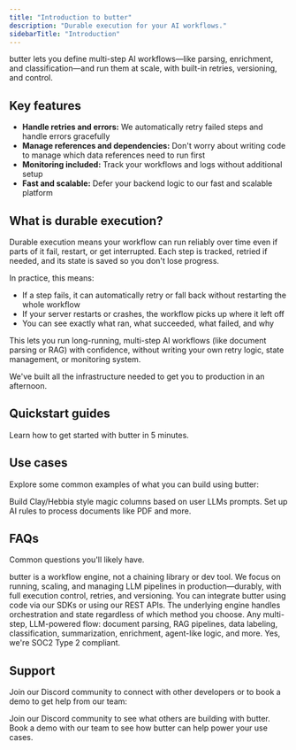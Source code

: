 ```yaml
---
title: "Introduction to butter"
description: "Durable execution for your AI workflows."
sidebarTitle: "Introduction"
---
```


butter lets you define multi-step AI workflows—like parsing, enrichment, and classification—and run them at scale, with built-in retries, versioning, and control.

## Key features

- **Handle retries and errors:** We automatically retry failed steps and handle errors gracefully
- **Manage references and dependencies:** Don't worry about writing code to manage which data references need to run first
- **Monitoring included:** Track your workflows and logs without additional setup
- **Fast and scalable:** Defer your backend logic to our fast and scalable platform

## What is durable execution?

Durable execution means your workflow can run reliably over time even if parts of it fail, restart, or get interrupted. Each step is tracked, retried if needed, and its state is saved so you don't lose progress.

In practice, this means:

- If a step fails, it can automatically retry or fall back without restarting the whole workflow
- If your server restarts or crashes, the workflow picks up where it left off
- You can see exactly what ran, what succeeded, what failed, and why

This lets you run long-running, multi-step AI workflows (like document parsing or RAG) with confidence, without writing your own retry logic, state management, or monitoring system.

We've built all the infrastructure needed to get you to production in an afternoon.

## Quickstart guides

<CardGroup cols={2}>
  <Card href="/start/quickstart" title="Quickstart" icon="rocket" iconType="solid" color="#FFDF50">
    Learn how to get started with butter in 5 minutes.
  </Card>
</CardGroup>

## Use cases

Explore some common examples of what you can build using butter:

<CardGroup cols={2}>
  <Card title="Magic Columns" icon="table" iconType="solid" color="#FFDF50">
    Build Clay/Hebbia style magic columns based on user LLMs prompts.
  </Card>
  <Card
    title="Document Processing"
    icon="file-pdf"
    iconType="solid"
    color="#FFDF50"
  >
    Set up AI rules to process documents like PDF and more.
  </Card>
</CardGroup>

## FAQs

Common questions you'll likely have.

<AccordionGroup>
  <Accordion title="How is butter different from other LLM chaining tools?">
    butter is a workflow engine, not a chaining library or dev tool. We focus on
    running, scaling, and managing LLM pipelines in production—durably, with
    full execution control, retries, and versioning.
  </Accordion>
  <Accordion title="How do I integrate butter?">
    You can integrate butter using code via our SDKs or using our REST APIs. The
    underlying engine handles orchestration and state regardless of which method
    you choose.
  </Accordion>
  <Accordion title="What kinds of workflows can I run with butter?">
    Any multi-step, LLM-powered flow: document parsing, RAG pipelines, data
    labeling, classification, summarization, enrichment, agent-like logic, and
    more.
  </Accordion>
  <Accordion title="Are you SOC2 compliant?">
    Yes, we're SOC2 Type 2 compliant.
  </Accordion>
</AccordionGroup>

## Support

Join our Discord community to connect with other developers or to book a demo to get help from our team:

<CardGroup cols={2}>
  <Card title="Discord" icon="comment" color="#FFDF50">
    Join our Discord community to see what others are building with butter.
  </Card>
  <Card
    title="Demo"
    icon="calendar"
    color="#FFDF50"
    href="https://calendar.notion.so/meet/adipatel/demo"
  >
    Book a demo with our team to see how butter can help power your use cases.
  </Card>
</CardGroup>
